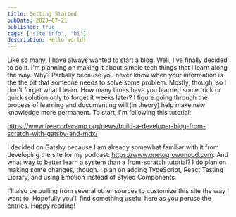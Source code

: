 ```yaml
---
title: Getting Started
pubDate: 2020-07-21
published: true
tags: ['site info', 'hi']
description: Hello world!
---
```


Like so many, I have always wanted to start a blog. Well, I've finally decided to do it. I'm planning on making it about simple tech things that I learn along the way. Why? Partially because you never know when your information is the the bit that someone needs to solve some problem. Mostly, though, so I don't forget what I learn. How many times have you learned some trick or quick solution only to forget it weeks later? I figure going through the process of learning and documenting will (in theory) help make new knowledge more permanent. To start, I'm following this tutorial:

https://www.freecodecamp.org/news/build-a-developer-blog-from-scratch-with-gatsby-and-mdx/

I decided on Gatsby because I am already somewhat familiar with it from developing the site for my podcast: https://www.onetogrowonpod.com. And what way to better learn a system than a from-scratch tutorial? I do plan on making some changes, though. I plan on adding TypeScript, React Testing Library, and using Emotion instead of Styled Components.

I'll also be pulling from several other sources to customize this site the way I want to. Hopefully you'll find something useful here as you peruse the entries. Happy reading!
